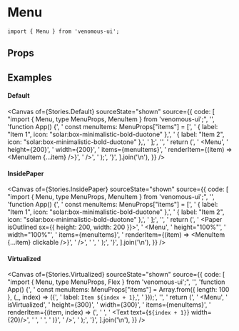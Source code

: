 
<Meta of={Stories} />

# Menu

```tsx
import { Menu } from 'venomous-ui';
```

## Props

<Controls />

## Examples

#### Default

<Canvas
  of={Stories.Default}
  sourceState="shown"
  source={{
    code: [
      "import { Menu, type MenuProps, MenuItem } from 'venomous-ui';",
      '',
      'function App() {',
      '  const menuItems: MenuProps["items"] = [',
      '    { label: "Item 1", icon: "solar:box-minimalistic-bold-duotone" },',
      '    { label: "Item 2", icon: "solar:box-minimalistic-bold-duotone" },',
      '  ];',
      '',
      '  return (',
      '    <Menu',
      '      height={200}',
      '      width={200}',
      '      items={menuItems}',
      '      renderItem={(item) => <MenuItem {...item} />}',
      '    />',
      '  );',
      '}',
    ].join('\n'),
  }}
/>

#### InsidePaper

<Canvas
  of={Stories.InsidePaper}
  sourceState="shown"
  source={{
    code: [
      "import { Menu, type MenuProps, MenuItem } from 'venomous-ui';",
      '',
      'function App() {',
      '  const menuItems: MenuProps["items"] = [',
      '    { label: "Item 1", icon: "solar:box-minimalistic-bold-duotone" },',
      '    { label: "Item 2", icon: "solar:box-minimalistic-bold-duotone" },',
      '  ];',
      '',
      '  return (',
      '    <Paper isOutlined sx={{ height: 200, width: 200 }}>',
      '      <Menu',
      '        height="100%"',
      '        width="100%"',
      '        items={menuItems}',
      '        renderItem={(item) => <MenuItem {...item} clickable />}',
      '      />',
      '    </Paper>',
      '  );',
      '}',
    ].join('\n'),
  }}
/>

#### Virtualized

<Canvas
  of={Stories.Virtualized}
  sourceState="shown"
  source={{
    code: [
      "import { Menu, type MenuProps, Flex } from 'venomous-ui';",
      '',
      'function App() {',
      '  const menuItems: MenuProps["items"] = Array.from({ length: 100 }, (_, index) => ({',
      '    label: `Item ${index + 1}`,',
      '  }));',
      '',
      '  return (',
      '    <Menu',
      '      isVirtualized',
      '      height={300}',
      '      width={300}',
      '      items={menuItems}',
      '      renderItem={(item, index) => (',
      '        <Flex row>',
      '          <Text text={`${index + 1}`} width={20}/>',
      '          <Text text={item.label} />',
      '        </Flex>',
      '      )}',
      '    />',
      '  );',
      '}',
    ].join('\n'),
  }}
/>
